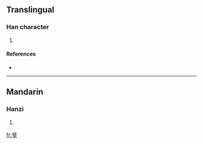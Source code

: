 ==Translingual==

===Han character===
{{Han char|rn=96|rad=玉|as=08|sn=13|four=|canj=一一一土戈 (MMMGI)}}

# {{defn|Han|sort=玉08}}

====References====
* {{Han ref|kx=0734.250|dkj=21064|dj=1146.260|hdz=21124.110|uh=7427|ud=29735}}

----

==Mandarin==

===Hanzi===
{{cmn-hanzi|pin=[[è]] ([[e4]])|wg=o<sup>4</sup>}}

# {{defn|Mandarin}}

[[fr:琧]]